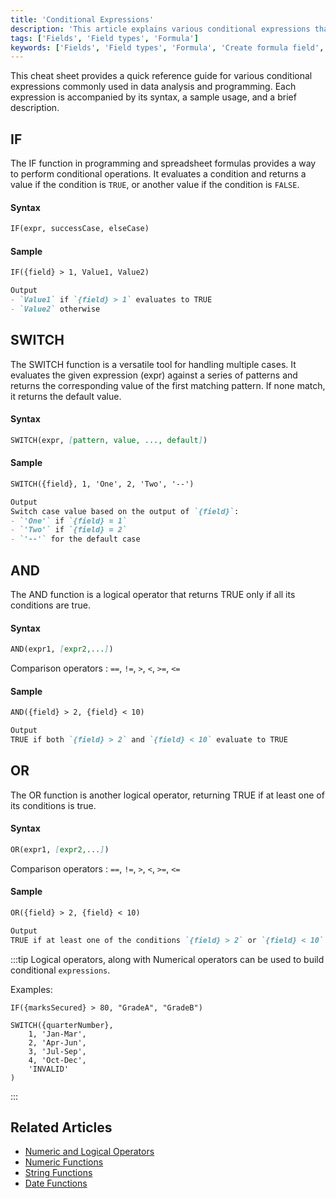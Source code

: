```yaml
---
title: 'Conditional Expressions'
description: 'This article explains various conditional expressions that can be used in formula fields.'
tags: ['Fields', 'Field types', 'Formula']
keywords: ['Fields', 'Field types', 'Formula', 'Create formula field', 'Conditional expressions']
---
```


This cheat sheet provides a quick reference guide for various conditional expressions commonly used in data analysis and programming. Each expression is accompanied by its syntax, a sample usage, and a brief description.

## IF
The IF function in programming and spreadsheet formulas provides a way to perform conditional operations. It evaluates a condition and returns a value if the condition is `TRUE`, or another value if the condition is `FALSE`.

#### Syntax
```markdown
IF(expr, successCase, elseCase)
```

#### Sample
```markdown
IF({field} > 1, Value1, Value2)

Output
- `Value1` if `{field} > 1` evaluates to TRUE
- `Value2` otherwise
```

## SWITCH
The SWITCH function is a versatile tool for handling multiple cases. It evaluates the given expression (expr) against a series of patterns and returns the corresponding value of the first matching pattern. If none match, it returns the default value.

#### Syntax
```markdown
SWITCH(expr, [pattern, value, ..., default])
```

#### Sample
```markdown
SWITCH({field}, 1, 'One', 2, 'Two', '--')

Output
Switch case value based on the output of `{field}`:
- `'One'` if `{field} = 1`
- `'Two'` if `{field} = 2`
- `'--'` for the default case
```

## AND
The AND function is a logical operator that returns TRUE only if all its conditions are true. 

#### Syntax
```markdown
AND(expr1, [expr2,...])
```

Comparison operators : `==`, `!=`, `>`, `<`, `>=`, `<=`

#### Sample
```markdown
AND({field} > 2, {field} < 10)

Output
TRUE if both `{field} > 2` and `{field} < 10` evaluate to TRUE
```

## OR
The OR function is another logical operator, returning TRUE if at least one of its conditions is true.

#### Syntax
```markdown
OR(expr1, [expr2,...])
```

Comparison operators : `==`, `!=`, `>`, `<`, `>=`, `<=`

#### Sample
```markdown
OR({field} > 2, {field} < 10)

Output
TRUE if at least one of the conditions `{field} > 2` or `{field} < 10` evaluates to TRUE
```

:::tip
Logical operators, along with Numerical operators can be used to build conditional `expressions`.  

Examples:

```
IF({marksSecured} > 80, "GradeA", "GradeB")  
```

```
SWITCH({quarterNumber},  
    1, 'Jan-Mar',
    2, 'Apr-Jun',
    3, 'Jul-Sep',
    4, 'Oct-Dec',
    'INVALID'
)
```
:::

## Related Articles
- [Numeric and Logical Operators](/docs/product-docs/fields/field-types/formula/operators)
- [Numeric Functions](/docs/product-docs/fields/field-types/formula/numeric-functions)
- [String Functions](/docs/product-docs/fields/field-types/formula/string-functions)
- [Date Functions](/docs/product-docs/fields/field-types/formula/date-functions)
